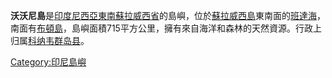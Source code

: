 {{Infobox islands
|name = 沃沃尼島
|image name = Buton Topography.png
|image caption =
|locator map = 
|native name = 
|native name link =
|location = [[東南亞|東南亞]]
|coordinates= {{coord|4|08|S|123|06|E|region:ID_type:isle}}
|archipelago = 
|total islands = 
|major islands = 
|area km2 = 715
|highest mount =
|elevation m = 
|country = {{INA}}
|country admin divisions title =
|country admin divisions =
|country largest city =
|country largest city population = 
|population =28944
|population as of =2010年普查
|density km2 =
|ethnic groups =
}}

'''沃沃尼島'''是[[印度尼西亞|印度尼西亞]][[東南蘇拉威西省|東南蘇拉威西省]]的島嶼，位於[[蘇拉威西島|蘇拉威西島]]東南面的[[班達海|班達海]]，南面有[[布頓島|布頓島]]，島嶼面積715平方公里，擁有來自海洋和森林的天然資源。行政上归属[[科纳韦群岛县|科纳韦群岛县]]。

[[Category:印尼島嶼|Category:印尼島嶼]]

{{Indonesia-stub}}